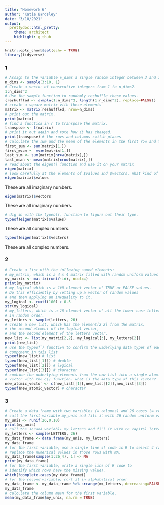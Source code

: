 ```yaml
---
title: "Homework 6"
author: "Katie Bardsley"
date: "3/10/2021"
output:
  prettydoc::html_pretty:
    theme: architect
    highlight: github
---
```


```r
knitr::opts_chunk$set(echo = TRUE)
library(tidyverse)
```

### 1

```r
# Assign to the variable n_dims a single random integer between 3 and 10.
n_dims <- sample(3:10, 1)
# Create a vector of consecutive integers from 1 to n_dims2.
1:n_dims^2
# Use the sample function to randomly reshuffle these values.
(reshuffled <- sample(1:n_dims^2, length(1:n_dims^2), replace=FALSE))
# create a square matrix with these elements.
matrix <- matrix(reshuffled, nrow=n_dims)
# print out the matrix.
print(matrix)
# find a function in r to transpose the matrix.
transpose <- t(matrix)
# print it out again and note how it has changed.
print(transpose) # the rows and columns switch places
# calculate the sum and the mean of the elements in the first row and the last row.
first_sum <- sum(matrix[1,])
first_mean <- mean(matrix[1,])
last_sum <- sum(matrix[nrow(matrix),])
last_mean <- mean(matrix[nrow(matrix),])
# read about the eigen() function and use it on your matrix
eigen(matrix)
# look carefully at the elements of $values and $vectors. What kind of numbers are these?
eigen(matrix)$values  
```

These are all imaginary numbers.

```r
eigen(matrix)$vectors 
```

These are all imaginary numbers.

```r
# dig in with the typeof() function to figure out their type.
typeof(eigen(matrix)$values)  
```

These are all complex numbers.

```r
typeof(eigen(matrix)$vectors)  
```

These are all complex numbers.

### 2

```r
# Create a list with the following named elements:
# my_matrix, which is a 4 x 4 matrix filled with random uniform values
my_matrix <- matrix(runif(16), ncol=4)
print(my_matrix)
# my_logical which is a 100-element vector of TRUE or FALSE values. 
# Do this efficiently by setting up a vector of random values 
# and then applying an inequality to it.
my_logical <- runif(100) > 0.5
str(my_logical)
# my_letters, which is a 26-element vector of all the lower-case letters 
# in random order.
my_letters <- sample(letters, 26)
# create a new list, which has the element[2,2] from the matrix, 
# the second element of the logical vector, 
# and the second element of the letters vector.
new_list <- list(my_matrix[2,2], my_logical[2], my_letters[2])
print(new_list)
# use the typeof() function to confirm the underlying data types of each 
# component in this list
typeof(new_list) # list
typeof(new_list[[1]]) # double
typeof(new_list[[2]]) # logical
typeof(new_list[[3]]) # character
# combine the underlying elements from the new list into a single atomic 
# vector with the c() function. what is the data type of this vector?
new_atomic_vector <- c(new_list[[1]],new_list[[2]],new_list[[3]])
typeof(new_atomic_vector) # character
```

### 3

```r
# Create a data frame with two variables (= columns) and 26 cases (= rows).
# call the first variable my_unis and fill it with 26 random uniform values from 0 to 10
my_unis <- runif(26,0,10)
print(my_unis)
# call the second variable my_letters and fill it with 26 capital letters in random order.
my_letters <- sample(LETTERS, 26)
my_data_frame <- data.frame(my_unis, my_letters)
my_data_frame
# for the first variable, use a single line of code in R to select 4 random rows and 
# replace the numerical values in those rows with NA.
my_data_frame[sample(1:26,4), 1] <- NA
print(my_data_frame)
# for the first variable, write a single line of R code to 
# identify which rows have the missing values.
which(!complete.cases(my_data_frame))
# for the second variable, sort it in alphabetical order
my_data_frame <- my_data_frame %>% arrange(my_letters, decreasing=FALSE)
my_data_frame
# calculate the column mean for the first variable.
mean(my_data_frame$my_unis, na.rm = TRUE)
```

